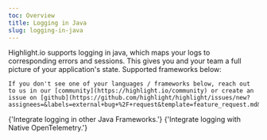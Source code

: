```yaml
---
toc: Overview
title: Logging in Java
slug: logging-in-java
---
```


Highlight.io supports logging in java, which maps your logs to corresponding errors and sessions. This gives you and your team a full picture of your application's state. Supported frameworks below:

```hint
If you don't see one of your languages / frameworks below, reach out to us in our [community](https://highlight.io/community) or create an issue on [github](https://github.com/highlight/highlight/issues/new?assignees=&labels=external+bug+%2F+request&template=feature_request.md&title=).
```

<DocsCardGroup>
	<DocsCard title="Other Java Frameworks" href="./other.md">
		{'Integrate logging in other Java Frameworks.'}
	</DocsCard>
	<DocsCard
		title="Go OpenTelemetry"
		href="../../7_native-opentelemetry/3_logging.md"
	>
		{'Integrate logging with Native OpenTelemetry.'}
	</DocsCard>
</DocsCardGroup>
